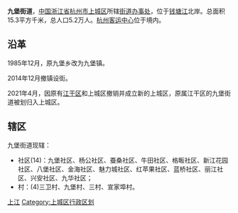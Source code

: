 {{中国乡级行政区
|行政区全称 = 九堡街道
|景观照片文件名 = Jiubao Center of Sports and Culture.jpg
|景观照片描述 = 九堡文体中心
|汉语拼音 = 
|其他语言 = 
|其他语言名称 = 
|旧称 = 
|地名出处 = 
|位置图文件名 = 
|位置图描述 = 
|自定义图片= 
|建置时间 = 
|政府驻地 = 
|毗邻 = 
|行政区类别 = [[街道办事处|街道办事处]]
|总面积 = 
|总人口 = 
|总人口年份 = 
|户籍人口 = 
|户籍人口年份 = 
|常住人口 = 
|常住人口年份 = 
|人口密度 = 
|GDP = 
|GDP年份 = 
|邮政编码 = 
|电话区号 = 571
|官方网站 = 
|网站名称 = 
|33/01/04/105/000}}
'''九堡街道'''，[[中国|中国]][[浙江省|浙江省]][[杭州市|杭州市]][[上城区|上城区]]所辖[[街道办事处|街道办事处]]，位于[[钱塘江|钱塘江]]北岸。总面积15.3平方千米，总人口5.2万人。[[杭州客运中心|杭州客运中心]]位于境内。

== 沿革 ==
1985年12月，原九堡乡改为九堡镇。

2014年12月撤镇设街。

2021年4月，因原有[[江干区|江干区]]和上城区撤销并成立新的上城区，原属江干区的九堡街道被划归入上城区。

== 辖区 ==
九堡街道现辖：
*社区(14)：九堡社区、杨公社区、蚕桑社区、牛田社区、格畈社区、新江花园社区、八堡社区、金海社区、魅力城社区、红苹果社区、蓝桥社区、丽江社区、兴安社区、九华社区；
*村：(4)三卫村、九堡村、三村、宣家埠村。

{{上城区行政区划}}

[[Category:杭州市街道_(行政区划)|上江]]
[[Category:上城区行政区划|Category:上城区行政区划]]